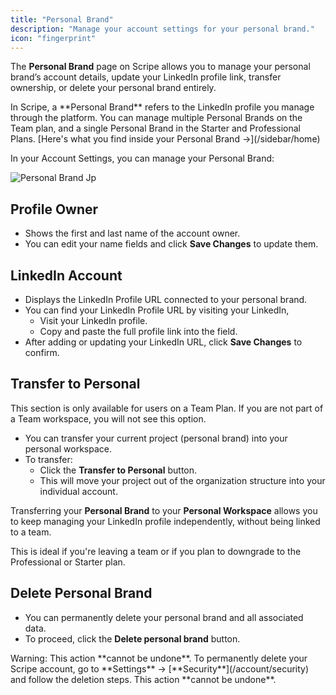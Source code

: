 ```yaml
---
title: "Personal Brand"
description: "Manage your account settings for your personal brand."
icon: "fingerprint"
---
```


The **Personal Brand** page on Scripe allows you to manage your personal brand’s account details, update your LinkedIn profile link, transfer ownership, or delete your personal brand entirely.

<Info>
  In Scripe, a **Personal Brand** refers to the LinkedIn profile you manage through the platform. You can manage multiple Personal Brands on the Team plan, and a single Personal Brand in the Starter and Professional Plans.
</Info>

<Note>
  [Here's what you find inside your Personal Brand →](/sidebar/home)
</Note>

In your Account Settings, you can manage your Personal Brand:

![Personal Brand Jp](/3.jpg)

## Profile Owner

- Shows the first and last name of the account owner.
- You can edit your name fields and click **Save Changes** to update them.

## LinkedIn Account

- Displays the LinkedIn Profile URL connected to your personal brand.
- You can find your LinkedIn Profile URL by visiting your LinkedIn,
  - Visit your LinkedIn profile.
  - Copy and paste the full profile link into the field.
- After adding or updating your LinkedIn URL, click **Save Changes** to confirm.

## Transfer to Personal

<Warning>
  This section is only available for users on a Team Plan. If you are not part of a Team workspace, you will not see this option.
</Warning>

- You can transfer your current project (personal brand) into your personal workspace.
- To transfer:
  - Click the **Transfer to Personal** button.
  - This will move your project out of the organization structure into your individual account.

Transferring your **Personal Brand** to your **Personal Workspace** allows you to keep managing your LinkedIn profile independently, without being linked to a team.

This is ideal if you're leaving a team or if you plan to downgrade to the Professional or Starter plan.

## Delete Personal Brand

- You can permanently delete your personal brand and all associated data.
- To proceed, click the **Delete personal brand** button.

<Warning>
  Warning: This action **cannot be undone**.
</Warning>

<Info>
  To permanently delete your Scripe account, go to **Settings** → [**Security**](/account/security) and follow the deletion steps. This action **cannot be undone**.
</Info>